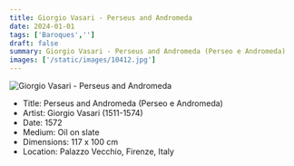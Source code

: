 ```yaml
---
title: Giorgio Vasari - Perseus and Andromeda
date: 2024-01-01
tags: ['Baroques','']
draft: false
summary: Giorgio Vasari - Perseus and Andromeda (Perseo e Andromeda)
images: ['/static/images/10412.jpg']
---
```


![Giorgio Vasari - Perseus and Andromeda](/static/images/10412.jpg)

* Title: Perseus and Andromeda (Perseo e Andromeda)
* Artist: Giorgio Vasari (1511-1574)
* Date: 1572
* Medium: Oil on slate
* Dimensions: 117 x 100 cm
* Location: Palazzo Vecchio, Firenze, Italy


